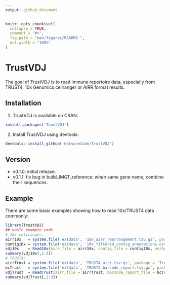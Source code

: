 ```yaml
---
output: github_document
---
```


<!-- README.md is generated from README.Rmd. Please edit that file -->

```r
knitr::opts_chunk$set(
  collapse = TRUE,
  comment = "#>",
  fig.path = "man/figures/README-",
  out.width = "100%"
)
```

# TrustVDJ

The goal of TrustVDJ is to read immune repertoire data, especially from TRUST4, 10x Genomics cellranger or AIRR format results.

## Installation

1. TrustVDJ is available on CRAN:

``` r
install.packages('TrustVDJ')
```

2. Install TrustVDJ using devtools:

``` r
devtools::install_github('HatsuneCode/TrustVDJ')
```

## Version

- v0.1.0: initial release.
- v0.1.1: fix bug in build_IMGT_reference: when same gene name, combine their sequences.

## Example

There are some basic examples showing how to read 10x/TRUST4 data commonly:

```r
library(TrustVDJ)
## basic example code
# 10x cellranger:
airr10x   = system.file('extdata', '10x_airr_rearrangement.tsv.gz', package = 'TrustVDJ')
contig10x = system.file('extdata', '10x_filtered_contig_annotations.csv.gz', package = 'TrustVDJ')
vdj10x    = Read10x(airr_file = airr10x, contig_file = contig10x, verbose = FALSE)
summary(vdj10x[,1:3])
# TRUST4:
airrTrust = system.file('extdata', 'TRUST4_airr.tsv.gz', package = 'TrustVDJ')
bcTrust   = system.file('extdata', 'TRUST4_barcode_report.tsv.gz', package = 'TrustVDJ')
vdjTrust  = ReadTrust(airr_file = airrTrust, barcode_report_file = bcTrust, verbose = FALSE)
summary(vdjTrust[,1:3])
```
